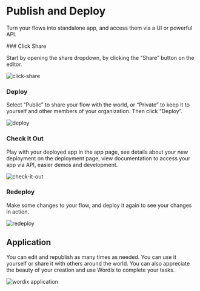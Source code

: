 

# Publish and Deploy

Turn your flows into standalone app, and access them via a UI or powerful API.

<Steps>
### Click Share

Start by opening the share dropdown, by clicking the “Share” button on the editor.

<img src="/click-share.png" alt="click-share" width={200}  />


### Deploy

Select “Public” to share your flow with the world, or “Private” to keep it to yourself and other members of your organization. Then click “Deploy”.

<img src="/deploy.png" alt="deploy" width={300} height={300} />


### Check it Out

Play with your deployed app in the app page, see details about your new deployment on the deployment page, view documentation to access your app via API, easier demos and development.

<img src="/check-it-out.png" alt="check-it-out" width={300} />


### Redeploy

Make some changes to your flow, and deploy it again to see your changes in action.

<img src="/redeploy.png" alt="redeploy" width={300} />

</Steps>


## Application

You can edit and republish as many times as needed. You can use it yourself or share it with others around the world. You can also appreciate the beauty of your creation and use Wordix to complete your tasks.

<Bleed>![wordix application](/application.png)</Bleed>

